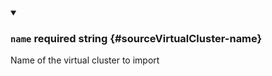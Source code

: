 
<details className="config-field" data-expandable="false" open>
<summary>

### `name` <span className="config-field-required" data-required="false">required</span> <span className="config-field-type">string</span> <span className="config-field-default"></span> <span className="config-field-enum"></span> {#sourceVirtualCluster-name}

Name of the virtual cluster to import

</summary>



</details>
